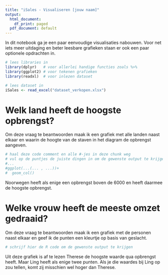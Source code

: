 ```yaml
---
title: "iSales - Visualiseren [jouw naam]"
output:
  html_document:
    df_print: paged
  pdf_document: default
---
```


In dit notebook ga je een paar eenvoudige visualisaties nabouwen. Voor net iets meer uitdaging en beter leesbare grafieken staan er ook een paar optionele opdrachten in.

```r
# lees libraries in
library(dplyr)   # voor allerlei handige functies zoals %>%
library(ggplot2) # voor tekenen grafieken
library(readxl)  # voor inlezen dataset

# lees dataset in
iSales <- read_excel("dataset_verkopen.xlsx")
```

# Welk land heeft de hoogste opbrengst?
Om deze vraag te beantwoorden maak ik een grafiek met alle landen naast elkaar en waarin de hoogte van de staven in het diagram de opbrengst aangeven.

```r
# haal deze code comment en alle #-jes in deze chunk weg
# vul op de puntjes de juiste dingen in om de gewenste output te krijgen
#...
#ggplot(...(... , ...))+
#  geom_col()
```

Noorwegen heeft als enige een opbrengst boven de 6000 en heeft daarmee de hoogste opbrengst.


# Welke vrouw heeft de meeste omzet gedraaid?
Om deze vraag te beantwoorden maak ik een grafiek met de personen naast elkaar en geef ik de punten een kleurtje op basis van geslacht.

```r
# schrijf hier de R code om de gewenste output te krijgen

```


Uit deze grafiek is af te lezen Therese de hoogste waarde qua opbrengst heeft. Maar Ling heeft als enige twee punten. Als je die waardes bij Ling op zou tellen, komt zij misschien wel hoger dan Therese.

